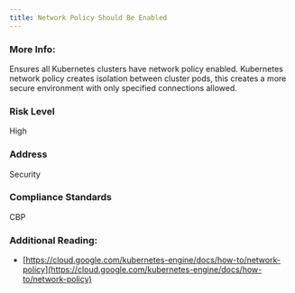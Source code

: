 ```yaml
---
title: Network Policy Should Be Enabled
---
```


### More Info:

Ensures all Kubernetes clusters have network policy enabled. Kubernetes network policy creates isolation between cluster pods, this creates a more secure environment with only specified connections allowed.

### Risk Level

High

### Address

Security

### Compliance Standards

CBP

### Additional Reading:

- [https://cloud.google.com/kubernetes-engine/docs/how-to/network-policy](https://cloud.google.com/kubernetes-engine/docs/how-to/network-policy)
